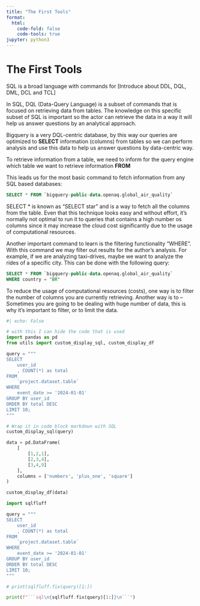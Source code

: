 ```yaml
---
title: "The First Tools"
format:
  html:
    code-fold: false
    code-tools: true
jupyter: python3
---
```



# The First Tools

SQL is a broad language with commands for [Introduce about DDL, DQL, DML, DCL and TCL]


In SQL, DQL (Data-Query Language) is a subset of commands that is focused on retrieving data from tables. The knowledge on this specific subset of SQL is important so the actor can retrieve the data in a way it will help us answer questions by an analytical approach. 

Bigquery is a very DQL-centric database, by this way our queries are optimized to **SELECT** information (columns) from tables so we can perform analysis and use this data to help us answer questions by data-centric way.

To retrieve information from a table, we need to inform for the query engine which table we want to retrieve information **FROM**

This leads us for the most basic command to fetch information from any SQL based databases:

```sql
SELECT * FROM `bigquery-public-data.openaq.global_air_quality`
```

SELECT * is known as "SELECT star" and is a way to fetch all the columns from the table. Even that this technique looks easy and without effort, it's normally not optimal to run it to queries that contains a high number os columns since it may increase the cloud cost significantly due to the usage of computational resources.

<Add figure of bq making computations>

Another important command to learn is the filtering functionality "WHERE". With this command we may filter out results for the author's analysis. For example, if we are analyzing taxi-drives, maybe we want to analyze the rides of a specific city. This can be done with the following query:

```sql
SELECT * FROM `bigquery-public-data.openaq.global_air_quality`
WHERE country = "BR"
```
To reduce the usage of computational resources (costs), one way is to filter the number of columns you are currently retrieving. Another way is to 
-- Sometimes you are going to be dealing with huge number of data, this is why it's important to filter, or to limit the data.

```python
#| echo: False

# with this I can hide the code that is used
import pandas as pd
from utils import custom_display_sql, custom_display_df

query = """
SELECT 
    user_id
    , COUNT(*) as total
FROM 
    `project.dataset.table`
WHERE 
    event_date >= '2024-01-01'
GROUP BY user_id
ORDER BY total DESC
LIMIT 10;
"""

# Wrap it in code block markdown with SQL
custom_display_sql(query)

data = pd.DataFrame(
    [
        [1,2,1],
        [2,3,4],
        [3,4,9]
    ],
    columns = ['numbers', 'plus_one', 'square']
)

custom_display_df(data)
```

```python
import sqlfluff

query = """
SELECT 
    user_id
    , COUNT(*) as total
FROM 
    `project.dataset.table`
WHERE 
    event_date >= '2024-01-01'
GROUP BY user_id
ORDER BY total DESC
LIMIT 10;
"""

# print(sqlfluff.fix(query)[1:])

print(f"```sql\n{sqlfluff.fix(query)[1:]}\n```")
```